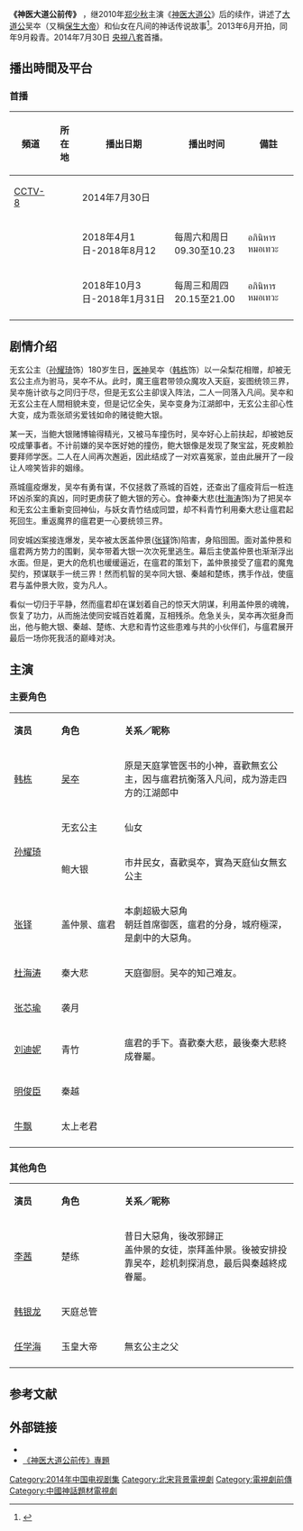 {{电视节目信息框
| 名称       = 神医大道公前传 
| 原名       = 
| 图片       = [[File:神医大道公前传.jpg|180px]]
| 图说       = 
| 类型       = 古装/神话/喜剧
| 原创       = 
| 发展       = 
| 编剧       = [[陈文贵|陈文贵]]
| 导演       = [[刘仕裕|刘仕裕]]、[[郑基成|郑基成]]
| 制作人     = 
| 出品人     = 
| 监制       = 
| 演出       = [[韩栋|韩栋]]、[[孙耀琦|孙耀琦]]、[[张铎_(1982年)|张铎]]、<br>[[杜海涛|杜海涛]]、[[张芯瑜|张芯瑜]]
| 配音       = 
| 旁白       =  
| 字幕       =  
| 主题曲     = 
| 片头曲     = 
| 片尾曲     = 
| 作曲       = 
| 国家       = {{CHN}}
| 地区       = 
| 语言       = [[普通话|普通话]]
| 季数       = 
| 系列数     = 
| 辑数       = 
| 原集数     = 39集 <br />央視版:35集
| 每集列表   = 
| 执行制片   = 
| 制片人     = 
| 副制片人   = 
| 共同制片人 = 
| 编审       = 
| 剪辑       = 
| 年份       =
| 外景       = {{CHN}}福建[[厦门|厦门]]、[[横店影视城|横店影视城]]
| 机位       = 
| 每集长     = 
| 频道       = [[央視八套|央視八套]]
| 电视网     = 
| 集数       = 40
| 视讯制式   = 
| 音讯制式   = 
| 首播国家   = {{CHN}}
| 首播地区   = 
| 制作公司   = 厦门广播电视集团<br>东阳万瑞达影视
| 影视公司   =
| 开始       = 2014年7月30日 
| 结束       = 
| 晚于       = 《[[神医大道公|神医大道公]]》
| 早于       = 
| 相关剧集   = 
| 中国大陆名称 = 
| 台湾名称   = 
| 港澳名称   = 
| 马新名称   = 
| 官方网站   = 
| imdb_id    = 
| tv_com_id  = 
}}
'''《神医大道公前传》'''<!--{{engname||The God Of Medicine}}-->，继2010年[[郑少秋|郑少秋]]主演《[[神医大道公|神医大道公]]》后的续作，讲述了[[大道公|大道公]]吴夲（又稱[[保生大帝|保生大帝]]）和仙女在凡间的神话传说故事<ref>{{Cite web |url=http://ent.qq.com/a/20131018/010662.htm |title=《神医大道公前传》曝剧照 孙耀琦饰两角反差大 |access-date=2014-04-01 |archive-date=2019-05-03 |archive-url=https://web.archive.org/web/20190503142625/https://ent.qq.com/a/20131018/010662.htm |dead-url=no }}</ref>。2013年6月开拍，同年9月殺青。2014年7月30日 [[央視八套|央視八套]]首播。

==播出時間及平台==
===首播===
{| class="wikitable" style="text-align:center"
|- 
!'''頻道'''||'''所在地'''||'''播出日期'''||播出时间||'''備註'''
|-
| [[中国中央电视台电视剧频道|CCTV-8]] || {{CHNML}} ||2014年7月30日|| ||
|-
| {{link-th|MCOT Family (Number 14)|เอ็มคอตแฟมิลี}}||{{泰國}} ||2018年4月1日-2018年8月12||每周六和周日09.30至10.23|| อภินิหารหมอเทวะ
|- 
| {{link-th|MCOT Family (Number 14)|เอ็มคอตแฟมิลี}}||{{泰國}} ||2018年10月3日-2018年1月31日||每周三和周四20.15至21.00||อภินิหารหมอเทวะ
|-  
|}

==剧情介绍==
无玄公主（[[孙耀琦|孙耀琦]]饰）180岁生日，[[医神|医神]]吴夲（[[韩栋|韩栋]]饰）以一朵梨花相赠，却被无玄公主点为驸马，吴夲不从。此时，魔王瘟君带领众魔攻入天庭，妄图统领三界，吴夲施计欲与之同归于尽，但是无玄公主卻误入阵法，二人一同落入凡间。吴夲和无玄公主在人間相貌未变，但是记忆全失，吴夲变身为江湖郎中，无玄公主卻心性大变，成为乖张顽劣爱钱如命的赌徒鲍大银。

某一天，当鲍大银赌博输得精光，又被马车撞伤时，吴夲好心上前扶起，却被她反咬成肇事者。不计前嫌的吴夲医好她的撞伤，鲍大银像是发现了聚宝盆，死皮赖脸要拜师学医。二人在人间再次邂逅，因此结成了一对欢喜冤家，並由此展开了一段让人啼笑皆非的姻缘。

燕城瘟疫爆发，吴夲有勇有谋，不仅拯救了燕城的百姓，还查出了瘟疫背后一桩连环凶杀案的真凶，同时更虏获了鲍大银的芳心。食神秦大悲([[杜海涛|杜海涛]]饰)为了把吴夲和无玄公主重新变回神仙，与妖女青竹结成同盟，却不料青竹利用秦大悲让瘟君起死回生。重返魔界的瘟君更一心要统领三界。

同安城凶案接连爆发，吴夲被太医盖仲景([[张铎_(1982年)|张铎]]饰)陷害，身陷囹圄。面对盖仲景和瘟君两方势力的围剿，吴夲带着大银一次次死里逃生。幕后主使盖仲景也渐渐浮出水面。但是，更大的危机也缓缓逼近，在瘟君的策划下，盖仲景接受了瘟君的魔鬼契约，预谋联手一统三界！然而机智的吴夲同大银、秦越和楚练，携手作战，使瘟君与盖仲景大败，变为凡人。

看似一切归于平静，然而瘟君却在谋划着自己的惊天大阴谋，利用盖仲景的魂魄，恢复了功力，从而施法使同安城百姓着魔，互相残杀。危急关头，吴夲再次挺身而出，他与鲍大银、秦越、楚练、大悲和青竹这些患难与共的小伙伴们，与瘟君展开最后一场你死我活的巅峰对决。

== 主演 == 
===主要角色===
{|class="wikitable " width="65%"
|- style="background:cornflowerblue; color:white" align=center
|style="width:15%"|'''演员'''||style="width:20%"|'''角色'''||style="width:55%"|'''关系／昵称'''
|-
|[[韩栋|韩栋]]||[[吴夲|吴夲]]||原是天庭掌管医书的小神，喜歡無玄公主，因与瘟君抗衡落入凡间，成为游走四方的江湖郎中
|-
|rowspan="2"|[[孙耀琦|孙耀琦]]||无玄公主||仙女
|-
|鲍大银||市井民女，喜歡吳夲，實為天庭仙女無玄公主
|-
|[[张铎_(1982年)|张铎]]||盖仲景、瘟君||本劇超級大惡角<br>朝廷首席御医，瘟君的分身，城府極深，是劇中的大惡角。
|-
|[[杜海涛|杜海涛]]||秦大悲||天庭御厨。吴夲的知己难友。
|-
|[[张芯瑜|张芯瑜]]||袭月||
|-
|[[刘迪妮|刘迪妮]]||青竹||瘟君的手下。喜歡秦大悲，最後秦大悲終成眷屬。
|-
|[[明俊臣|明俊臣]]||秦越||
|-
|[[牛飘|牛飘]]||太上老君||
|-
|}

===其他角色===
{|class="wikitable " width="65%"
|- style="background:cornflowerblue; color:white" align=center
|style="width:15%"|'''演员'''||style="width:20%"|'''角色'''||style="width:55%"|'''关系／昵称'''
|-
|[[李茜|李茜]]||楚练||昔日大惡角，後改邪歸正<br>盖仲景的女徒，崇拜盖仲景。後被安排投靠吴夲，趁机刺探消息，最后與秦越終成眷屬。
|-
|[[韩银龙|韩银龙]]||天庭总管||
|-
|[[任学海|任学海]]||玉皇大帝||無玄公主之父
|-
|}

==参考文献==
{{Reflist}}

==外部链接==
*{{sinaweibo|3511895374|《神医大道公前传》}}
*[https://web.archive.org/web/20140808042543/http://dianshiju.cntv.cn/special/syddg/shouye/ 《神医大道公前传》專題]
{{2014年中國大陸古裝/民初電視劇}}
{{央视八套电视剧}}
{{DEFAULTSORT:S神}}
[[Category:2014年中国电视剧集|Category:2014年中国电视剧集]]
[[Category:北宋背景電視劇|Category:北宋背景電視劇]]
[[Category:電視劇前傳|Category:電視劇前傳]]
[[Category:中國神話題材電視劇|Category:中國神話題材電視劇]]